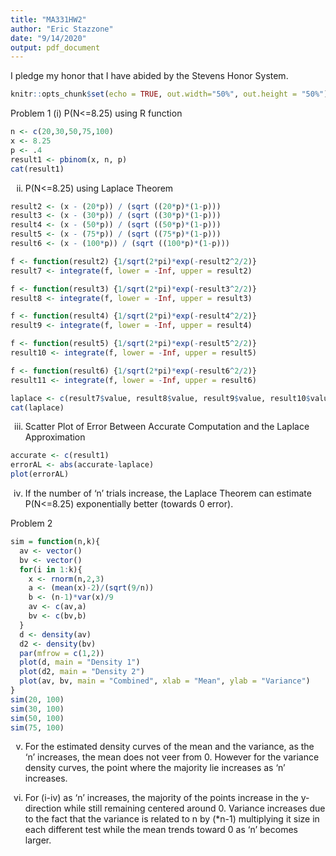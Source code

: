```yaml
---
title: "MA331HW2"
author: "Eric Stazzone"
date: "9/14/2020"
output: pdf_document
---
```


I pledge my honor that I have abided by the Stevens Honor System.

```r
knitr::opts_chunk$set(echo = TRUE, out.width="50%", out.height = "50%")
```

Problem 1
(i) P(N<=8.25) using R function
```r
n <- c(20,30,50,75,100)
x <- 8.25
p <- .4
result1 <- pbinom(x, n, p)
cat(result1)
```
(ii) P(N<=8.25) using Laplace Theorem
```r
result2 <- (x - (20*p)) / (sqrt ((20*p)*(1-p)))
result3 <- (x - (30*p)) / (sqrt ((30*p)*(1-p)))
result4 <- (x - (50*p)) / (sqrt ((50*p)*(1-p)))
result5 <- (x - (75*p)) / (sqrt ((75*p)*(1-p)))
result6 <- (x - (100*p)) / (sqrt ((100*p)*(1-p)))

f <- function(result2) {1/sqrt(2*pi)*exp(-result2^2/2)}
result7 <- integrate(f, lower = -Inf, upper = result2)

f <- function(result3) {1/sqrt(2*pi)*exp(-result3^2/2)}
result8 <- integrate(f, lower = -Inf, upper = result3)

f <- function(result4) {1/sqrt(2*pi)*exp(-result4^2/2)}
result9 <- integrate(f, lower = -Inf, upper = result4)

f <- function(result5) {1/sqrt(2*pi)*exp(-result5^2/2)}
result10 <- integrate(f, lower = -Inf, upper = result5)

f <- function(result6) {1/sqrt(2*pi)*exp(-result6^2/2)}
result11 <- integrate(f, lower = -Inf, upper = result6)

laplace <- c(result7$value, result8$value, result9$value, result10$value, result11$value)
cat(laplace)
```

(iii) Scatter Plot of Error Between Accurate Computation and the Laplace Approximation
```r
accurate <- c(result1)
errorAL <- abs(accurate-laplace)
plot(errorAL)
```

(iv) If the number of 'n' trials increase, the Laplace Theorem can estimate P(N<=8.25) exponentially better (towards 0 error). 

Problem 2
```r
sim = function(n,k){
  av <- vector()
  bv <- vector()
  for(i in 1:k){
    x <- rnorm(n,2,3)
    a <- (mean(x)-2)/(sqrt(9/n))
    b <- (n-1)*var(x)/9
    av <- c(av,a)
    bv <- c(bv,b)
  }
  d <- density(av)
  d2 <- density(bv)
  par(mfrow = c(1,2))
  plot(d, main = "Density 1")
  plot(d2, main = "Density 2")
  plot(av, bv, main = "Combined", xlab = "Mean", ylab = "Variance")
}
sim(20, 100)
sim(30, 100)
sim(50, 100)
sim(75, 100)
```

(v) For the estimated density curves of the mean and the variance, as the 'n' increases, the mean does not veer from 0. However for the variance density curves, the point where the majority lie increases as 'n' increases. 

(vi) For (i-iv) as 'n' increases, the majority of the points increase in the y-direction while still remaining centered around 0. Variance increases due to the fact that the variance is related to n by (*n-1) multiplying it size in each different test while the mean trends toward 0 as 'n' becomes larger.


